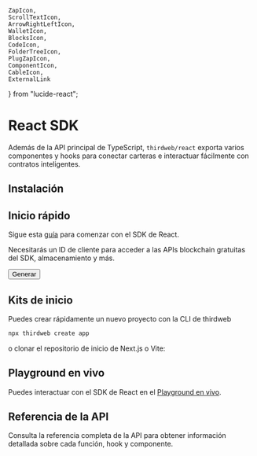 	ZapIcon,
	ScrollTextIcon,
	ArrowRightLeftIcon,
	WalletIcon,
	BlocksIcon,
	CodeIcon,
	FolderTreeIcon,
	PlugZapIcon,
	ComponentIcon,
	CableIcon,
	ExternalLink
} from "lucide-react";

# React SDK

Además de la API principal de TypeScript, `thirdweb/react` exporta varios componentes y hooks para conectar carteras e interactuar fácilmente con contratos inteligentes.

## Instalación

<InstallTabs
	npm="npm i thirdweb"
	yarn="yarn add thirdweb"
	pnpm="pnpm i thirdweb"
	bun="bun i thirdweb"
/>

## Inicio rápido

Sigue esta [guía](/react/v5/getting-started) para comenzar con el SDK de React.
<Stack>
<ArticleIconCard
	title="Introducción"
	icon={ZapIcon}
	href="/react/v5/getting-started"
	description="Comienza con el SDK de React"
/>
</Stack>


<Callout variant="info" title="¿Has generado un ID de cliente?">
	<div className="flex flex-col gap-4 items-start">
	<p>
		Necesitarás un ID de cliente para acceder a las APIs blockchain gratuitas del SDK, almacenamiento y más.
	</p>
	<Button variant='outline' asChild>
		<Link href="https://thirdweb.com/create-api-key" target="_blank"> Generar </Link>
	</Button>
	</div>
</Callout>

## Kits de inicio

Puedes crear rápidamente un nuevo proyecto con la CLI de thirdweb

```bash
npx thirdweb create app
```

o clonar el repositorio de inicio de Next.js o Vite:

<Stack>
<GithubTemplateCard
	title="Next.js + thirdweb starter repo"
	descrption="A starter template for using the thirdweb package in a Next.js app"
	href="https://github.com/thirdweb-example/next-starter"
/>

<GithubTemplateCard
	title="Vite + thirdweb starter repo"
	descrption="A starter template for using the thirdweb package in a Vite app"
	href="https://github.com/thirdweb-example/vite-starter"
/>
</Stack>

## Playground en vivo

Puedes interactuar con el SDK de React en el [Playground en vivo](https://playground.thirdweb.com/).

<Stack>

<ArticleIconCard
	title="Prueba la demostración"
	icon={ExternalLink}
	href="https://playground.thirdweb.com"
	description="Mira el SDK en acción en el playground en vivo"
/>

</Stack>

## Referencia de la API

Consulta la referencia completa de la API para obtener información detallada sobre cada función, hook y componente.

<Stack>

<ArticleIconCard
	title="Referencia de la API"
	icon={CodeIcon}
	href="/references/typescript/v5"
	description="Mira el SDK en acción en el playground en vivo"
/>

</Stack>


